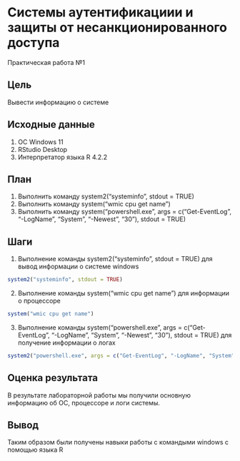 # Системы аутентификациии и защиты от несанкционированного доступа

Практическая работа №1

## Цель

Вывести информацию о системе

## Исходные данные

1.  ОС Windows 11
2.  RStudio Desktop
3.  Интерпретатор языка R 4.2.2

## План

1.  Выполнить команду system2("systeminfo", stdout = TRUE)
2.  Выполнить команду system("wmic cpu get name")
3.  Выполнить команду system("powershell.exe", args = c("Get-EventLog", "-LogName", "System", "-Newest", "30"), stdout = TRUE)

## Шаги

1.  Выполнение команды system2("systeminfo", stdout = TRUE) для вывод информации о системе windows

```r
system2("systeminfo", stdout = TRUE)
```

2.  Выполнение команды system("wmic cpu get name") для информации о процессоре

```r
system("wmic cpu get name")
```

3.  Выполнение команды system("powershell.exe", args = c("Get-EventLog", "-LogName", "System", "-Newest", "30"), stdout = TRUE) для получение информации о логах

```r
system2("powershell.exe", args = c("Get-EventLog", "-LogName", "System", "-Newest", "30"), stdout = TRUE)
```

## Оценка результата

В результате лабораторной работы мы получили основную информацию об ОС, процессоре и логи системы.

## Вывод

Таким образом были получены навыки работы с командыми windows с помощью языка R
